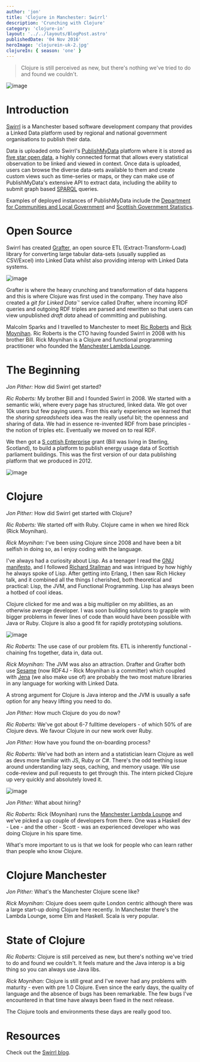 ```yaml
---
author: 'jon'
title: 'Clojure in Manchester: Swirrl'
description: 'Crunching with Clojure'
category: 'clojure-in'
layout: '../../layouts/BlogPost.astro'
publishedDate: '04 Nov 2016'
heroImage: 'clojurein-uk-2.jpg'
clojureIn: { season: 'one' }
---
```



> Clojure is still perceived as new, but there's nothing we've tried to
> do and found we couldn't.


<Image alt='image' src={im} />

# Introduction

[Swirrl](http://www.swirrl.com/) is a Manchester based software
development company that provides a Linked Data platform used by
regional and national government organisations to publish their data.

Data is uploaded onto Swirrl's
[PublishMyData](http://www.swirrl.com/publishmydata) platform where it
is stored as [five star open data](http://5stardata.info/en/), a highly
connected format that allows every statistical observation to be linked
and viewed in context. Once data is uploaded, users can browse the
diverse data-sets available to them and create custom views such as
time-series or maps, or they can make use of PublishMyData's extensive
API to extract data, including the ability to submit graph based
[SPARQL](https://en.wikipedia.org/wiki/SPARQL) queries.

Examples of deployed instances of PublishMyData include the [Department
for Communities and Local Government](http://opendatacommunities.org/)
and [Scottish Government Statistics](http://statistics.gov.scot/).

# Open Source

Swirrl has created [Grafter](https://github.com/Swirrl/grafter), an open
source ETL (Extract-Transform-Load) library for converting large tabular
data-sets (usually supplied as CSV/Excel) into Linked Data whilst also
providing interop with Linked Data systems.


<Image alt='image' src={sw} />

Grafter is where the heavy crunching and transformation of data happens
and this is where Clojure was first used in the company. They have also
created a _git for Linked Data\`_\' service called Drafter, where
incoming RDF queries and outgoing RDF triples are parsed and rewritten
so that users can view unpublished _draft data_ ahead of committing and
publishing.

Malcolm Sparks and I travelled to Manchester to meet [Ric
Roberts](https://twitter.com/RicRoberts) and [Rick
Moynihan](https://twitter.com/RickMoynihan). Ric Roberts is the CTO
having founded Swirrl in 2008 with his brother Bill. Rick Moynihan is a
Clojure and functional programming practitioner who founded the
[Manchester Lambda Lounge](http://www.lambdalounge.org.uk/).

# The Beginning

_Jon Pither:_ How did Swirrl get started?

_Ric Roberts:_ My brother Bill and I founded Swirrl in 2008. We started
with a semantic wiki, where every page has structured, linked data. We
got over 10k users but few paying users. From this early experience we
learned that the _sharing spreadsheets_ idea was the really useful bit;
the openness and sharing of data. We had in essence re-invented RDF from
base principles - the notion of triples etc. Eventually we moved on to
real RDF.

We then got a [S
cottish Enterprise](https://www.scottish-enterprise.com)
grant (Bill was living in Sterling, Scotland), to build a platform to
publish energy usage data of Scottish parliament buildings. This was the
first version of our data publishing platform that we produced in 2012.


<Image alt='image' src={sl} />

# Clojure

_Jon Pither:_ How did Swirrl get started with Clojure?

_Ric Roberts:_ We started off with Ruby. Clojure came in when we hired
Rick (Rick Moynihan).

_Rick Moynihan:_ I've been using Clojure since 2008 and have been a bit
selfish in doing so, as I enjoy coding with the language.

I've always had a curiosity about Lisp. As a teenager I read the [GNU
manifesto](https://www.gnu.org/gnu/manifesto.en.html), and I followed
[Richard Stallman](https://stallman.org/) and was intrigued by how
highly he always spoke of Lisp. After getting into Erlang, I then saw
Rich Hickey talk, and it combined all the things I cherished, both
theoretical and practical: Lisp, the JVM, and Functional Programming.
Lisp has always been a hotbed of cool ideas.

Clojure clicked for me and was a big multiplier on my abilities, as an
otherwise average developer. I was soon building solutions to grapple
with bigger problems in fewer lines of code than would have been
possible with Java or Ruby. Clojure is also a good fit for rapidly
prototyping solutions.


<Image alt='image' src={ll} />

_Ric Roberts:_ The use case of our problem fits. ETL is inherently
functional - chaining fns together, data in, data out.

_Rick Moynihan:_ The JVM was also an attraction. Drafter and Grafter
both use [Sesame](http://rdf4j.org/) (now RDF4J - Rick Moynihan is a
committer) which coupled with
[Jena](https://jena.apache.org/documentation/sdb/) (we also make use of)
are probably the two most mature libraries in any language for working
with Linked Data.

A strong argument for Clojure is Java interop and the JVM is usually a
safe option for any heavy lifting you need to do.

_Jon Pither:_ How much Clojure do you do now?

_Ric Roberts:_ We've got about 6-7 fulltime developers - of which 50% of
are Clojure devs. We favour Clojure in our new work over Ruby.

_Jon Pither:_ How have you found the on-boarding process?

_Ric Roberts:_ We've had both an intern and a statistician learn Clojure
as well as devs more familiar with JS, Ruby or C#. There's the odd
teething issue around understanding lazy seqs, caching, and memory
usage. We use code-review and pull requests to get through this. The
intern picked Clojure up very quickly and absolutely loved it.


<Image alt='image' src={si} />

_Jon Pither:_ What about hiring?

_Ric Roberts:_ Rick (Moynihan) runs the [Manchester Lambda
Lounge](http://www.lambdalounge.org.uk/) and we've picked a up couple of
developers from there. One was a Haskell dev - Lee - and the other -
Scott - was an experienced developer who was doing Clojure in his spare
time.

What's more important to us is that we look for people who can learn
rather than people who know Clojure.

# Clojure Manchester

_Jon Pither:_ What's the Manchester Clojure scene like?

_Rick Moynihan:_ Clojure does seem quite London centric although there
was a large start-up doing Clojure here recently. In Manchester there's
the Lambda Lounge, some Elm and Haskell. Scala is very popular.

# State of Clojure

_Ric Roberts:_ Clojure is still perceived as new, but there's nothing
we've tried to do and found we couldn't. It feels mature and the Java
interop is a big thing so you can always use Java libs.

_Rick Moynihan:_ Clojure is still great and I've never had any problems
with maturity - even with pre 1.0 Clojure. Even since the early days,
the quality of language and the absence of bugs has been remarkable. The
few bugs I've encountered in that time have always been fixed in the
next release.

The Clojure tools and environments these days are really good too.

# Resources

Check out the [Swirrl blog](http://medium.swirrl.com/).
